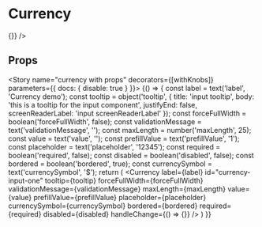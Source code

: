 

<Meta title="Components|Input/Currency" component={Currency} />

# Currency

<Preview>
  <Story name="currency">
    <Currency
      label="Currency input"
      id="currency-input-one"
      tooltip={{title: 'currency demo'}}
      placeholder="12345"
      currencySymbol="$"
      bordered
      required={false}
      disabled={false}
      invalid={false}
      handleChange={() => {}}
    />
  </Story>
</Preview>

## Props

<Props of={Currency} />

<Story name="currency with props" decorators={[withKnobs]} parameters={{ docs: { disable: true } }}>
  {() => {
    const label = text('label', 'Currency demo');
    const tooltip = object('tooltip', {
      title: 'input tooltip',
      body: 'this is a tooltip for the input component',
      justifyEnd: false,
      screenReaderLabel: 'input screenReaderLabel'
    });
    const forceFullWidth = boolean('forceFullWidth', false);
    const validationMessage = text('validationMessage', '');
    const maxLength = number('maxLength', 25);
    const value = text('value', '');
    const prefillValue = text('prefillValue', '1');
    const placeholder = text('placeholder', '12345');
    const required = boolean('required', false);
    const disabled = boolean('disabled', false);
    const bordered = boolean('bordered', true);
    const currencySymbol = text('currencySymbol', '$');
    return (
      <Currency
        label={label}
        id="currency-input-one"
        tooltip={tooltip}
        forceFullWidth={forceFullWidth}
        validationMessage={validationMessage}
        maxLength={maxLength}
        value={value}
        prefillValue={prefillValue}
        placeholder={placeholder}
        currencySymbol={currencySymbol}
        bordered={bordered}
        required={required}
        disabled={disabled}
        handleChange={() => {}}
      />
    )
  }}
</Story>
